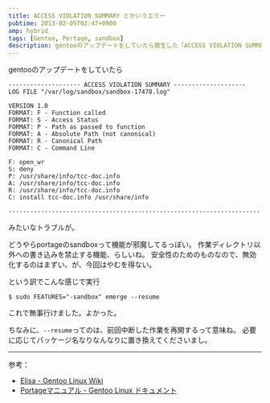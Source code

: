 ```yaml
---
title: ACCESS VIOLATION SUMMARY とかいうエラー
pubtime: 2013-02-05T02:47+0900
amp: hybrid
tags: [Gentoo, Portage, sandbox]
description: gentooのアップデートをしていたら発生した「ACCESS VIOLATION SUMMARY」から始まるエラーに対応する方法です。
---
```


gentooのアップデートをしていたら
```
-------------------- ACCESS VIOLATION SUMMARY --------------------
LOG FILE "/var/log/sandbox/sandbox-17478.log"

VERSION 1.0
FORMAT: F - Function called
FORMAT: S - Access Status
FORMAT: P - Path as passed to function
FORMAT: A - Absolute Path (not canonical)
FORMAT: R - Canonical Path
FORMAT: C - Command Line

F: open_wr
S: deny
P: /usr/share/info/tcc-doc.info
A: /usr/share/info/tcc-doc.info
R: /usr/share/info/tcc-doc.info
C: install tcc-doc.info /usr/share/info

----------------------------------------------------------------------
```
みたいなトラブルが。

どうやらportageのsandboxって機能が邪魔してるっぽい。
作業ディレクトリ以外への書き込みを禁止する機能、らしいね。
安全性のためのものなので、無効化するのはまずい、が、今回はやむを得ない。

という訳でこんな感じで実行
``` shell
$ sudo FEATURES="-sandbox" emerge --resume
```
これで無事行けました。よかった。

ちなみに、`--resume`ってのは、前回中断した作業を再開するって意味ね。
必要に応じてパッケージ名なりなんなりに置き換えてくださいまし。

---

参考：
- [Elisa - Gentoo Linux Wiki](http://en.gentoo-wiki.com/wiki/Elisa#Installing_Elisa)
- [Portageマニュアル - Gentoo Linux ドキュメント](http://www.gentoo.org/doc/ja/portage-manual.xml)
